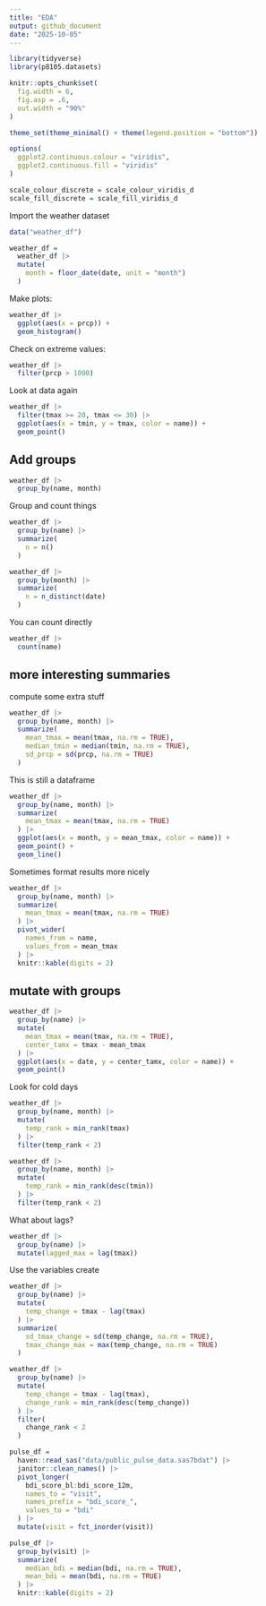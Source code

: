 ```yaml
---
title: "EDA"
output: github_document
date: "2025-10-05"
---
```


```r
library(tidyverse)
library(p8105.datasets)

knitr::opts_chunk$set(
  fig.width = 6,
  fig.asp = .6,
  out.width = "90%"
)

theme_set(theme_minimal() + theme(legend.position = "bottom"))

options(
  ggplot2.continuous.colour = "viridis",
  ggplot2.continuous.fill = "viridis"
)

scale_colour_discrete = scale_colour_viridis_d
scale_fill_discrete = scale_fill_viridis_d
```


Import the weather dataset

```r
data("weather_df")

weather_df = 
  weather_df |> 
  mutate(
    month = floor_date(date, unit = "month")
  )
```

Make plots:

```r
weather_df |> 
  ggplot(aes(x = prcp)) +
  geom_histogram()
```

Check on extreme values:

```r
weather_df |> 
  filter(prcp > 1000)
```

Look at data again

```r
weather_df |> 
  filter(tmax >= 20, tmax <= 30) |> 
  ggplot(aes(x = tmin, y = tmax, color = name)) +
  geom_point()
```


## Add groups

```r
weather_df |> 
  group_by(name, month)
```

Group and count things

```r
weather_df |> 
  group_by(name) |> 
  summarize(
    n = n()
  )
```

```r
weather_df |> 
  group_by(month) |> 
  summarize(
    n = n_distinct(date)
  )
```

You can count directly

```r
weather_df |> 
  count(name)
```

## more interesting summaries

compute some extra stuff

```r
weather_df |> 
  group_by(name, month) |> 
  summarize(
    mean_tmax = mean(tmax, na.rm = TRUE),
    median_tmin = median(tmin, na.rm = TRUE),
    sd_prcp = sd(prcp, na.rm = TRUE)
  )
```

This is still a dataframe

```r
weather_df |> 
  group_by(name, month) |> 
  summarize(
    mean_tmax = mean(tmax, na.rm = TRUE)
  ) |> 
  ggplot(aes(x = month, y = mean_tmax, color = name)) + 
  geom_point() +
  geom_line()
```

Sometimes format results more nicely

```r
weather_df |> 
  group_by(name, month) |> 
  summarize(
    mean_tmax = mean(tmax, na.rm = TRUE)
  ) |> 
  pivot_wider(
    names_from = name,
    values_from = mean_tmax
  ) |> 
  knitr::kable(digits = 2)
```

## mutate with groups


```r
weather_df |> 
  group_by(name) |> 
  mutate(
    mean_tmax = mean(tmax, na.rm = TRUE),
    center_tamx = tmax - mean_tmax
  ) |> 
  ggplot(aes(x = date, y = center_tamx, color = name)) + 
  geom_point()
```


Look for cold days

```r
weather_df |> 
  group_by(name, month) |> 
  mutate(
    temp_rank = min_rank(tmax) 
  ) |> 
  filter(temp_rank < 2)
```

```r
weather_df |> 
  group_by(name, month) |> 
  mutate(
    temp_rank = min_rank(desc(tmin)) 
  ) |> 
  filter(temp_rank < 2)
```


What about lags?

```r
weather_df |> 
  group_by(name) |> 
  mutate(lagged_max = lag(tmax))
```

Use the variables create

```r
weather_df |> 
  group_by(name) |> 
  mutate(
    temp_change = tmax - lag(tmax)
  ) |> 
  summarize(
    sd_tmax_change = sd(temp_change, na.rm = TRUE),
    tmax_change_max = max(temp_change, na.rm = TRUE)
  )
```

```r
weather_df |> 
  group_by(name) |> 
  mutate(
    temp_change = tmax - lag(tmax),
    change_rank = min_rank(desc(temp_change))
  ) |> 
  filter(
    change_rank < 2
  )
```


```r
pulse_df = 
  haven::read_sas("data/public_pulse_data.sas7bdat") |> 
  janitor::clean_names() |> 
  pivot_longer(
    bdi_score_bl:bdi_score_12m,
    names_to = "visit",
    names_prefix = "bdi_score_",
    values_to = "bdi"
  ) |> 
  mutate(visit = fct_inorder(visit))

pulse_df |> 
  group_by(visit) |> 
  summarize(
    median_bdi = median(bdi, na.rm = TRUE),
    mean_bdi = mean(bdi, na.rm = TRUE)
  ) |> 
  knitr::kable(digits = 2)
```


